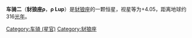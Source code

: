 {{Starbox begin
| name = rho Lup
}}
{{Starbox observe
| epoch = [[J2000.0|J2000.0]]
| constell = [[豺狼座|豺狼座]]
| 星官 = [[:Category:车骑_(星官)|车骑]] （[[氐宿|氐宿]]）
| ra = {{RA| +14| 37| 53.25}}
| dec = {{DEC| 49| 25| 32.73}}
| appmag_v = 4.05
}}
{{Starbox character
| class =  B5V
| b-v =  -0.15
| u-b =  -0.56
| variable = [[变星|变星]]
}}
{{Starbox astrometry
| radial_v =  8
| prop_mo_ra = -28.26
| prop_mo_dec = -28.82
| parallax = 10.32
| p_error = 0.16
| absmag_v = -0.88
}}
{{Starbox catalog
| names = [[SAO星表|SAO]] 225071，[[HD星表|HD]] 128345，[[HR星表|HR]] 5453，[[依巴谷星表|HIP]] 71536 
}}
{{Starbox reference |Simbad=rho+Lup }}
{{Starbox end}}

'''车骑二'''（'''豺狼座ρ'''，'''ρ Lup'''）是[[豺狼座|豺狼座]]的一颗恒星，视星等为+4.05，距离地球约316[[光年|光年]]。
{{豺狼座恒星}}
{{星官|车骑|3|0}}
[[Category:车骑_(星官)|Category:车骑 (星官)]]
[[Category:豺狼座|Category:豺狼座]]